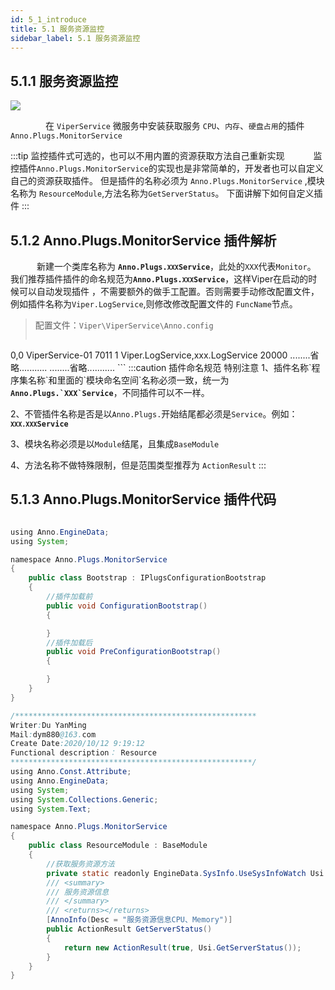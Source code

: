 ```yaml
---
id: 5_1_introduce
title: 5.1 服务资源监控
sidebar_label: 5.1 服务资源监控
---
```


## 5.1.1 服务资源监控

<div style={{width:"100%",textAlign:"center"}}>
    <img src={useBaseUrl("img/monitoring01.jpg")} />
</div>

　　　　在 <code>ViperService</code> 
微服务中安装获取服务 <code>CPU</code>、<code>内存</code>、<code>硬盘占用</code>的插件
<code>Anno.Plugs.MonitorService</code>

:::tip 监控插件式可选的，也可以不用内置的资源获取方法自己重新实现
　　　监控插件`Anno.Plugs.MonitorService`的实现也是非常简单的，开发者也可以自定义自己的资源获取插件。
但是插件的名称必须为 `Anno.Plugs.MonitorService` ,模块名称为 `ResourceModule`,方法名称为`GetServerStatus`。
下面讲解下如何自定义插件
:::

## 5.1.2 Anno.Plugs.MonitorService 插件解析

　　　新建一个类库名称为 <b><code>Anno.Plugs.`XXX`Service</code></b>，此处的<code>XXX</code>代表`Monitor`。
我们推荐插件插件的命名规范为<b><code>Anno.Plugs.`XXX`Service</code></b>，这样Viper在启动的时候可以自动发现插件
，不需要额外的做手工配置。否则需要手动修改配置文件，例如插件名称为`Viper.LogService`,则修改修改配置文件的 `FuncName`节点。

>配置文件：`Viper\ViperService\Anno.config`
>> ``` xml
<?xml version="1.0" encoding="utf-8" ?>
<configuration>
  <!--0,0 第一位是 工作站，第二位数据中心
  （所有的 AnnoService 的 两位数不能重复例如不能存在【1,2】【1,2】）
  可以存在【1,2】【2,1】
  -->
  <IdWorker>0,0</IdWorker>
  <!--App名称-->
  <AppName>ViperService-01</AppName>
  <!--监听端口-->
  <Port>7011</Port>
  <!--权重-->
  <Weight>1</Weight>
  <!--功能 非Anno.Plugs  加入方式,多个用逗号`,`隔开-->
  <FuncName>Viper.LogService,xxx.LogService</FuncName>
  <!--忽略的功能 Trace,Logic-->
  <IgnoreFuncName></IgnoreFuncName>
  <!--超时时间毫秒-->
  <TimeOut>20000</TimeOut>
  <!--注册到的目标-->
  <Ts Ip="127.0.0.1" Port="7010"/>
  <IocDll>
    ........省略...........
  </IocDll>
  <appSettings>
    ........省略...........
  </appSettings>
</configuration>
```
:::caution 插件命名规范 特别注意
   1、插件名称`程序集名称`和里面的`模块命名空间`名称必须一致，统一为<b><code>Anno.Plugs.`XXX`Service</code></b>，不同插件可以不一样。
  
   2、不管插件名称是否是以`Anno.Plugs.`开始结尾都必须是`Service`。例如：<b><code>`XXX.XXX`Service</code></b>

   3、模块名称必须是以`Module`结尾，且集成`BaseModule`

   4、方法名称不做特殊限制，但是范围类型推荐为 `ActionResult`
:::


## 5.1.3 Anno.Plugs.MonitorService 插件代码

```java title="Bootstrap.cs 这个是插件的初始化加载器"

using Anno.EngineData;
using System;

namespace Anno.Plugs.MonitorService
{
    public class Bootstrap : IPlugsConfigurationBootstrap
    {
        //插件加载前
        public void ConfigurationBootstrap()
        {

        }
        //插件加载后
        public void PreConfigurationBootstrap()
        {

        }
    }
}
```


```java title="ResourceModule.cs 监控模块"
/****************************************************** 
Writer:Du YanMing
Mail:dym880@163.com
Create Date:2020/10/12 9:19:12 
Functional description： Resource
******************************************************/
using Anno.Const.Attribute;
using Anno.EngineData;
using System;
using System.Collections.Generic;
using System.Text;

namespace Anno.Plugs.MonitorService
{
    public class ResourceModule : BaseModule
    {
        //获取服务资源方法
        private static readonly EngineData.SysInfo.UseSysInfoWatch Usi = new EngineData.SysInfo.UseSysInfoWatch();
        /// <summary>
        /// 服务资源信息
        /// </summary>
        /// <returns></returns>
        [AnnoInfo(Desc = "服务资源信息CPU、Memory")]
        public ActionResult GetServerStatus()
        {
            return new ActionResult(true, Usi.GetServerStatus());
        }
    }
}

```